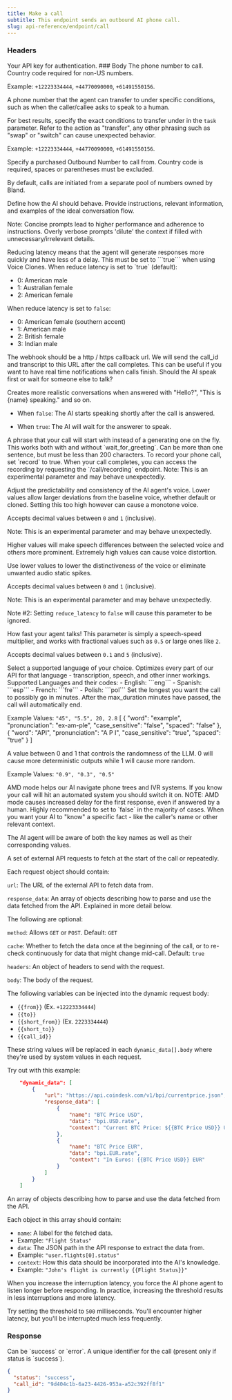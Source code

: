 ```yaml
---
title: Make a call
subtitle: This endpoint sends an outbound AI phone call.
slug: api-reference/endpoint/call
---
```



### Headers

<ParamField header="authorization" type="string" required>
  Your API key for authentication.
</ParamField>
### Body

<ParamField body="phone_number" type="string" required>
  The phone number to call. Country code required for non-US numbers.

Example: `+12223334444`, `+44770090000`, `+61491550156`.

</ParamField>

<ParamField body="transfer_phone_number" type="string">
  A phone number that the agent can transfer to under specific conditions, such as when the caller/callee asks to speak to a human.

For best results, specify the exact conditions to transfer under in the `task` parameter. Refer to the action as "transfer", any other phrasing such as "swap" or "switch" can cause unexpected behavior.

Example: `+12223334444`, `+44770090000`, `+61491550156`.

</ParamField>

<ParamField body="from" type="string">
  Specify a purchased Outbound Number to call from. Country code is required, spaces or parentheses must be excluded.

By default, calls are initiated from a separate pool of numbers owned by Bland.

</ParamField>

<ParamField body="task" type="string" required>
  Define how the AI should behave. Provide instructions, relevant information, and examples of the ideal conversation flow.

Note: Concise prompts lead to higher performance and adherence to instructions. Overly verbose prompts 'dilute' the context if filled with unnecessary/irrelevant details.

</ParamField>

<ParamField body="reduce_latency" type="boolean" default="true">
  Reducing latency means that the agent will generate responses more quickly and have less of a delay. This must be set
  to ```true``` when using Voice Clones.
</ParamField>

<ParamField body="voice_id" type="number" default="0">
  When reduce latency is set to `true` (default):

- 0: American male
- 1: Australian female
- 2: American female

When reduce latency is set to `false`:

- 0: American female (southern accent)
- 1: American male
- 2: British female
- 3: Indian male
  </ParamField>

<ParamField body="webhook" type="string">
  The webhook should be a http / https callback url. We will send the call_id and transcript to this URL after the call
  completes. This can be useful if you want to have real time notifications when calls finish.
</ParamField>

<ParamField body="wait_for_greeting" type="boolean" default="false">
  Should the AI speak first or wait for someone else to talk?
  
  Creates more realistic conversations when answered with "Hello?", "This is \{name\} speaking." and so on.
  
  - When ```false```: The AI starts speaking shortly after the call is answered. 
  
  - When ```true```: The AI will wait for the answerer to speak.
</ParamField>

<ParamField body="first_sentence" type="string">
  A phrase that your call will start with instead of a generating one on the fly. This works both with and without
  `wait_for_greeting`. Can be more than one sentence, but must be less than 200 characters.
</ParamField>

<ParamField body="record" type="boolean" default="false">
  To record your phone call, set `record` to true. When your call completes, you can access the recording by requesting
  the `/call/recording` endpoint.
</ParamField>

<ResponseField name="voice_settings" type="Voice Settings Object">
  <Expandable title="properties">
  <ParamField body="stability" default="0.8" type="float">
  Note: This is an experimental parameter and may behave unexpectedly.

Adjust the predictability and consistency of the AI agent's voice. Lower values allow larger deviations from the baseline voice, whether default or cloned. Setting this too high however can cause a monotone voice.

Accepts decimal values between `0` and `1` (inclusive).

</ParamField>
<ParamField body="similarity" default="0.6" type="float">
  Note: This is an experimental parameter and may behave unexpectedly.

Higher values will make speech differences between the selected voice and others more prominent. Extremely high values can cause voice distortion.

Use lower values to lower the distinctiveness of the voice or eliminate unwanted audio static spikes.

Accepts decimal values between `0` and `1` (inclusive).

</ParamField>

<ParamField body="speed" default="0.85" type="float">
  Note: This is an experimental parameter and may behave unexpectedly.
  
  Note #2: Setting `reduce_latency` to `false` will cause this parameter to be ignored.

How fast your agent talks! This parameter is simply a speech-speed multiplier, and works with fractional values such as `0.5` or large ones like `2`.

Accepts decimal values between `0.1` and `5` (inclusive).

</ParamField>

  </Expandable>
</ResponseField>

<ParamField body="language" type="string" default="eng">
  Select a supported language of your choice. Optimizes every part of our API for that language - transcription, speech,
  and other inner workings. Supported Languages and their codes: - English: ```eng``` - Spanish: ```esp``` - French:
  ```fre``` - Polish: ```pol```
</ParamField>

<ParamField body="max_duration" type="float or string" default="30">
  Set the longest you want the call to possibly go in minutes. After the max_duration minutes have passed, the call will automatically end.
  
  Example Values: ```"45", "5.5", 20, 2.8```
</ParamField>
<ParamField name="pronunciation_guide" type="array" description="An array of objects where each object specifies a word and its pronunciation. Additional attributes can be added as needed.">
  <Example>
    [
      {
        "word": "example",
        "pronunciation": "ex-am-ple",
        "case_sensitive": "false",
        "spaced": "false"
      },
      {
        "word": "API",
        "pronunciation": "A P I",
        "case_sensitive": "true",
        "spaced": "true"
      }
    ]
  </Example>
  <Param name="word" type="string" description="The word to be pronounced." required="true"/>
  <Param name="pronunciation" type="string" description="The pronunciation of the word." required="true"/>
  <Param name="case_sensitive" type="boolean" description="Specifies if the word matching should be case sensitive. Default is false." required="false"/>
  <Param name="spaced" type="boolean" description="Indicates whether the word should be matched as a standalone word. Default is false." required="false"/>
</ParamField>
<ParamField body="temperature" type="float" default="0.7">
  A value between 0 and 1 that controls the randomness of the LLM. 0 will cause more deterministic outputs while 1 will cause more random.
  
  Example Values: ```"0.9", "0.3", "0.5"```
</ParamField>

<ParamField body="amd" type="boolean" default="false">
  AMD mode helps our AI navigate phone trees and IVR systems. If you know your call will hit an automated system you
  should switch it on. NOTE: AMD mode causes increased delay for the first response, even if answered by a human. Highly
  recommended to set to `false` in the majority of cases.
</ParamField>

<ParamField body="request_data" type="object">
  When you want your AI to "know" a specific fact - like the caller's
  name or other relevant context.

The AI agent will be aware of both the key names as well as their corresponding values.

</ParamField>

<ParamField body="dynamic_data" type="array">
 <Expandable title="properties">
  A set of external API requests to fetch at the start of the call or repeatedly.

Each request object should contain:

`url`: The URL of the external API to fetch data from.

`response_data`: An array of objects describing how to parse and use the data fetched from the API. Explained in more detail below.

The following are optional:

`method`: Allows `GET` or `POST`. Default: `GET`

`cache`: Whether to fetch the data once at the beginning of the call, or to re-check continuously for data that might change mid-call. Default: `true`

`headers`: An object of headers to send with the request.

`body`: The body of the request.

The following variables can be injected into the dynamic request body:

- `{{from}}` (Ex. `+12223334444`)
- `{{to}}`
- `{{short_from}}` (Ex. `2223334444`)
- `{{short_to}}`
- `{{call_id}}`

These string values will be replaced in each `dynamic_data[].body` where they're used by system values in each request.

Try out with this example:

```json
    "dynamic_data": [
        {
            "url": "https://api.coindesk.com/v1/bpi/currentprice.json",
            "response_data": [
                {
                    "name": "BTC Price USD",
                    "data": "bpi.USD.rate",
                    "context": "Current BTC Price: ${{BTC Price USD}} USD"
                },
                {
                    "name": "BTC Price EUR",
                    "data": "bpi.EUR.rate",
                    "context": "In Euros: {{BTC Price USD}} EUR"
                }
            ]
        }
    ]
```

<ParamField body="dynamic_data[i].response_data" type="array">
An array of objects describing how to parse and use the data fetched from the API.

Each object in this array should contain:

- `name`: A label for the fetched data.
- Example: `"Flight Status"`
- `data`: The JSON path in the API response to extract the data from.
- Example: `"user.flights[0].status"`
- `context`: How this data should be incorporated into the AI's knowledge.
- Example: `"John's flight is currently {{Flight Status}}"`
    </ParamField>
   </Expandable>
</ParamField>

<ParamField body="interruption_threshold" type="integer" default={50}>
  When you increase the interruption latency, you force the AI phone agent to listen longer before responding. In practice, increasing the threshold results in less interruptions and more latency.

Try setting the threshold to `500` milliseconds. You'll encounter higher latency, but you'll be interrupted much less frequently.

</ParamField>

### Response

<ResponseField name="status" type="string">
  Can be `success` or `error`.
</ResponseField>

<ResponseField name="call_id" type="string">
  A unique identifier for the call (present only if status is `success`).
</ResponseField>

<ResponseExample>

```json Response
{
  "status": "success",
  "call_id": "9d404c1b-6a23-4426-953a-a52c392ff8f1"
}
```

</ResponseExample>
